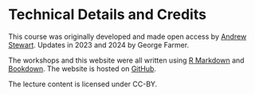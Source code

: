 # Technical Details and Credits {-}

This course was originally developed and made open access by [Andrew Stewart](https://github.com/ajstewartlang). Updates in 2023 and 2024 by George Farmer.

The workshops and this website were all written using [R Markdown](https://rmarkdown.rstudio.com/) and [Bookdown](https://bookdown.org/). The website is hosted on [GitHub](https://github.com/).

The lecture content is licensed under CC-BY.

